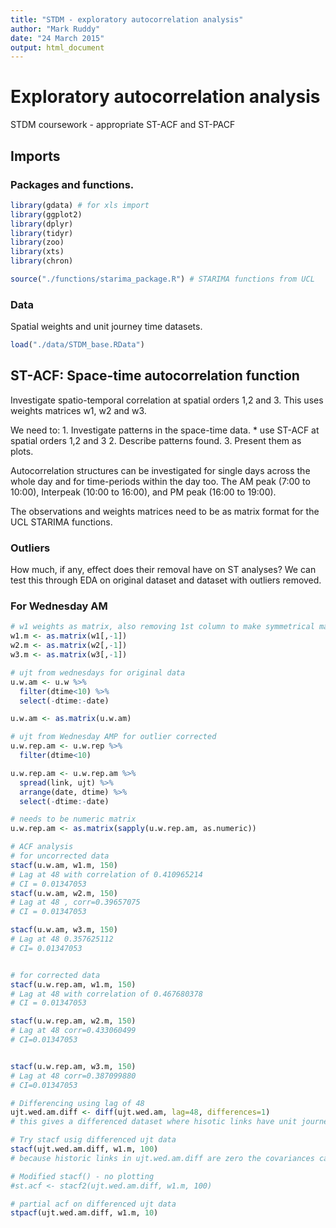 ```yaml
---
title: "STDM - exploratory autocorrelation analysis"
author: "Mark Ruddy"
date: "24 March 2015"
output: html_document
---
```


# Exploratory autocorrelation analysis

STDM coursework - appropriate ST-ACF and ST-PACF

## Imports
### Packages and functions.
```r
library(gdata) # for xls import
library(ggplot2)
library(dplyr)
library(tidyr)
library(zoo)
library(xts)
library(chron)

source("./functions/starima_package.R") # STARIMA functions from UCL
```

### Data

Spatial weights and unit journey time datasets.

```r
load("./data/STDM_base.RData")
```


## ST-ACF: Space-time autocorrelation function

Investigate spatio-temporal correlation at spatial orders 1,2 and 3. This uses weights matrices w1, w2 and w3.

We need to: 
1. Investigate patterns in the space-time data.
  * use ST-ACF at spatial orders 1,2 and 3
2. Describe patterns found.
3. Present them as plots.

Autocorrelation structures can be investigated for single days across the whole day and for time-periods within the day too. The AM peak (7:00 to 10:00), Interpeak (10:00 to 16:00), and PM peak (16:00 to 19:00).

The observations and weights matrices need to be as matrix format for the UCL STARIMA functions.

### Outliers 

How much, if any, effect does their removal have on ST analyses? We can test this through EDA on original dataset and dataset with outliers removed.

### For Wednesday AM
```r
# w1 weights as matrix, also removing 1st column to make symmetrical matrix
w1.m <- as.matrix(w1[,-1])
w2.m <- as.matrix(w2[,-1])
w3.m <- as.matrix(w3[,-1])

# ujt from wednesdays for original data
u.w.am <- u.w %>%
  filter(dtime<10) %>%
  select(-dtime:-date)

u.w.am <- as.matrix(u.w.am)

# ujt from Wednesday AMP for outlier corrected
u.w.rep.am <- u.w.rep %>%
  filter(dtime<10)

u.w.rep.am <- u.w.rep.am %>% 
  spread(link, ujt) %>%
  arrange(date, dtime) %>%
  select(-dtime:-date)

# needs to be numeric matrix 
u.w.rep.am <- as.matrix(sapply(u.w.rep.am, as.numeric))
```

```r
# ACF analysis
# for uncorrected data
stacf(u.w.am, w1.m, 150)
# Lag at 48 with correlation of 0.410965214
# CI = 0.01347053
stacf(u.w.am, w2.m, 150)
# Lag at 48 , corr=0.39657075
# CI = 0.01347053

stacf(u.w.am, w3.m, 150)
# Lag at 48 0.357625112
# CI= 0.01347053


# for corrected data
stacf(u.w.rep.am, w1.m, 150)
# Lag at 48 with correlation of 0.467680378
# CI = 0.01347053

stacf(u.w.rep.am, w2.m, 150)
# Lag at 48 corr=0.433060499
# CI=0.01347053


stacf(u.w.rep.am, w3.m, 150)
# Lag at 48 corr=0.387099880
# CI=0.01347053

```


```r

# Differencing using lag of 48
ujt.wed.am.diff <- diff(ujt.wed.am, lag=48, differences=1)
# this gives a differenced dataset where hisotic links have unit journey times of zero

# Try stacf usig differenced ujt data
stacf(ujt.wed.am.diff, w1.m, 100)
# because historic links in ujt.wed.am.diff are zero the covariances cannot be computed

# Modified stacf() - no plotting
#st.acf <- stacf2(ujt.wed.am.diff, w1.m, 100)

# partial acf on differenced ujt data
stpacf(ujt.wed.am.diff, w1.m, 10)

```
















